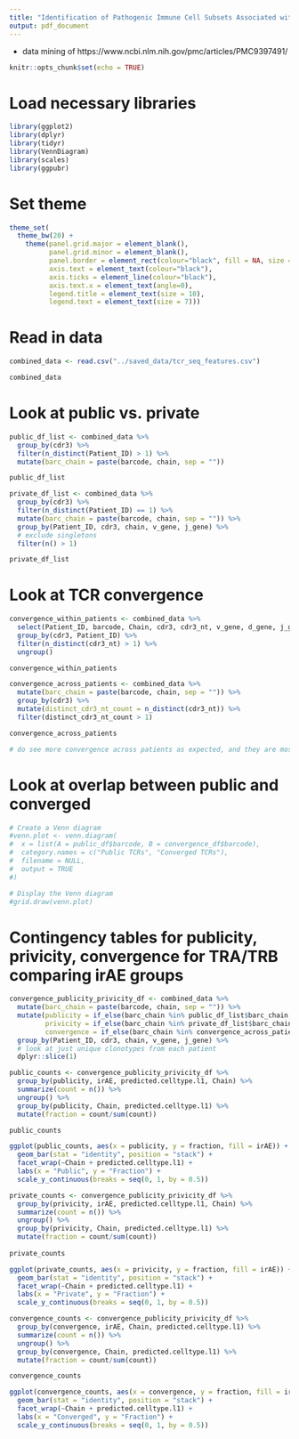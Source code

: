 ```yaml
---
title: "Identification of Pathogenic Immune Cell Subsets Associated with Checkpoint Inhibitor-induced Myocarditis"
output: pdf_document
---
```


 - data mining of https://www.ncbi.nlm.nih.gov/pmc/articles/PMC9397491/
 
```r
knitr::opts_chunk$set(echo = TRUE)
```

# Load necessary libraries

```r

library(ggplot2)
library(dplyr)
library(tidyr)
library(VennDiagram)
library(scales)
library(ggpubr)

```

# Set theme

```r

theme_set(
  theme_bw(20) +
    theme(panel.grid.major = element_blank(),
          panel.grid.minor = element_blank(),
          panel.border = element_rect(colour="black", fill = NA, size = 1),
          axis.text = element_text(colour="black"),
          axis.ticks = element_line(colour="black"),
          axis.text.x = element_text(angle=0),
          legend.title = element_text(size = 10),
          legend.text = element_text(size = 7)))

```

# Read in data

```r

combined_data <- read.csv("../saved_data/tcr_seq_features.csv")

combined_data

```

# Look at public vs. private

```r

public_df_list <- combined_data %>%
  group_by(cdr3) %>%
  filter(n_distinct(Patient_ID) > 1) %>%
  mutate(barc_chain = paste(barcode, chain, sep = ""))

public_df_list

private_df_list <- combined_data %>%
  group_by(cdr3) %>%
  filter(n_distinct(Patient_ID) == 1) %>%
  mutate(barc_chain = paste(barcode, chain, sep = "")) %>%
  group_by(Patient_ID, cdr3, chain, v_gene, j_gene) %>%
  # exclude singletons
  filter(n() > 1)

private_df_list

```

# Look at TCR convergence

```r

convergence_within_patients <- combined_data %>%
  select(Patient_ID, barcode, Chain, cdr3, cdr3_nt, v_gene, d_gene, j_gene, c_gene) %>%
  group_by(cdr3, Patient_ID) %>%
  filter(n_distinct(cdr3_nt) > 1) %>%
  ungroup()

convergence_within_patients

convergence_across_patients <- combined_data %>%
  mutate(barc_chain = paste(barcode, chain, sep = "")) %>%
  group_by(cdr3) %>%
  mutate(distinct_cdr3_nt_count = n_distinct(cdr3_nt)) %>%
  filter(distinct_cdr3_nt_count > 1)

convergence_across_patients

# do see more convergence across patients as expected, and they are mostly in public TCRs also as expected

```

# Look at overlap between public and converged

```r

# Create a Venn diagram
#venn.plot <- venn.diagram(
#  x = list(A = public_df$barcode, B = convergence_df$barcode),
#  category.names = c("Public TCRs", "Converged TCRs"),
#  filename = NULL,
#  output = TRUE
#)

# Display the Venn diagram
#grid.draw(venn.plot)

```

# Contingency tables for publicity, privicity, convergence for TRA/TRB comparing irAE groups

```r

convergence_publicity_privicity_df <- combined_data %>%
  mutate(barc_chain = paste(barcode, chain, sep = "")) %>%
  mutate(publicity = if_else(barc_chain %in% public_df_list$barc_chain, "Yes", "No"),
         privicity = if_else(barc_chain %in% private_df_list$barc_chain, "Yes", "No"),
         convergence = if_else(barc_chain %in% convergence_across_patients$barc_chain, "Yes", "No")) %>%
  group_by(Patient_ID, cdr3, chain, v_gene, j_gene) %>%
  # look at just unique clonotypes from each patient
  dplyr::slice(1)

public_counts <- convergence_publicity_privicity_df %>%
  group_by(publicity, irAE, predicted.celltype.l1, Chain) %>%
  summarize(count = n()) %>%
  ungroup() %>%
  group_by(publicity, Chain, predicted.celltype.l1) %>%
  mutate(fraction = count/sum(count))

public_counts

ggplot(public_counts, aes(x = publicity, y = fraction, fill = irAE)) +
  geom_bar(stat = "identity", position = "stack") +
  facet_wrap(~Chain + predicted.celltype.l1) +
  labs(x = "Public", y = "Fraction") +
  scale_y_continuous(breaks = seq(0, 1, by = 0.5))

private_counts <- convergence_publicity_privicity_df %>%
  group_by(privicity, irAE, predicted.celltype.l1, Chain) %>%
  summarize(count = n()) %>%
  ungroup() %>%
  group_by(privicity, Chain, predicted.celltype.l1) %>%
  mutate(fraction = count/sum(count))
 
private_counts

ggplot(private_counts, aes(x = privicity, y = fraction, fill = irAE)) +
  geom_bar(stat = "identity", position = "stack") +
  facet_wrap(~Chain + predicted.celltype.l1) +
  labs(x = "Private", y = "Fraction") +
  scale_y_continuous(breaks = seq(0, 1, by = 0.5))

```

```r
convergence_counts <- convergence_publicity_privicity_df %>%
  group_by(convergence, irAE, Chain, predicted.celltype.l1) %>%
  summarize(count = n()) %>%
  ungroup() %>%
  group_by(convergence, Chain, predicted.celltype.l1) %>%
  mutate(fraction = count/sum(count))

convergence_counts

ggplot(convergence_counts, aes(x = convergence, y = fraction, fill = irAE)) +
  geom_bar(stat = "identity", position = "stack") +
  facet_wrap(~Chain + predicted.celltype.l1) +
  labs(x = "Converged", y = "Fraction") +
  scale_y_continuous(breaks = seq(0, 1, by = 0.5))

```